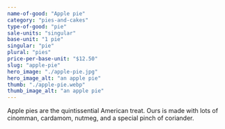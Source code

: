 ```yaml
---
name-of-good: "Apple pie"
category: "pies-and-cakes"
type-of-good: "pie"
sale-units: "singular"
base-unit: "1 pie"
singular: "pie"
plural: "pies"
price-per-base-unit: "$12.50"
slug: "apple-pie"
hero_image: "./apple-pie.jpg"
hero_image_alt: "an apple pie"
thumb: "./apple-pie.webp"
thumb_image_alt: "an apple pie"
---
```


Apple pies are the quintissential American treat. Ours is made with lots of cinomman, cardamom, nutmeg, and a special pinch of coriander.
